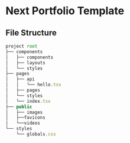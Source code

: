 # Next Portfolio Template

## File Structure
```js copy
project root
├── components
│   ├── components
│   ├── layouts
│   └── styles
├── pages
│   ├── api
│   │   └── hello.tsx 
│   ├── pages
│   └── styles  
│   └── index.tsx   
├── public
│   ├── images
│   ├──favicons
│   └──videos
└── styles
    └── globals.css   
```


